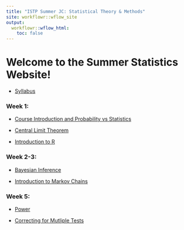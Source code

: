 ```yaml
---
title: "ISTP Summer JC: Statistical Theory & Methods"
site: workflowr::wflow_site
output:
  workflowr::wflow_html:
    toc: false
---
```

# Welcome to the Summer Statistics Website! 

* [Syllabus](syllabus.html) 

### Week 1:

* [Course Introduction and Probability vs Statistics](introCourse.html)

* [Central Limit Theorem](CLT.html)

* [Introduction to R](introR.html)

### Week 2-3:

* [Bayesian Inference](Bayes.html)

* [Introduction to Markov Chains](markov.html)

### Week 5:

* [Power](powerAnalyses.html)

* [Correcting for Mutliple Tests](multipleTesting.html)



